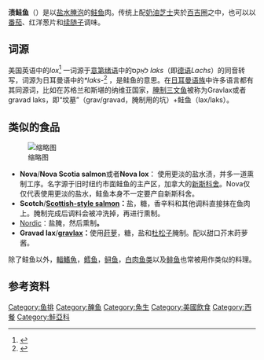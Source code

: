 {{Infobox food
|name=渍鲑鱼
|image=[[File:Lox_on_Bagel,_Atlanta_GA.jpg|400px]]
|caption=渍鲑鱼配[[百吉圈|百吉圈]]
|course=早餐、午餐
|country={{USA}}
|main_ingredients=[[鲑鱼|鲑鱼]]、[[鹽水|鹽水]]
}}
'''渍鲑鱼'''（{{lang-en|Lox}}）是以[[盐水|盐水]][[腌泡|腌泡]]的[[鲑鱼|鲑鱼]]肉。传统上配[[奶油芝士|奶油芝士]]夹於[[百吉圈|百吉圈]]之中，也可以以[[番茄|番茄]]、红洋葱片和[[續隨子_(山柑屬)|续随子]]调味。 

== 词源 ==
美国英语中的''lox''<ref>{{cite web|url=http://www.etymonline.com/index.php?term=lox|title=Online Etymology Dictionary|work=etymonline.com|access-date=2017-03-14|archive-date=2017-07-02|archive-url=https://web.archive.org/web/20170702123157/http://www.etymonline.com/index.php?term=lox|dead-url=no}}</ref> 一词源于[[意第绪语|意第绪语]]中的לאַקס ''laks''（即[[德语|德语]]''Lachs''）的同音转写，词源为日耳曼语中的''*laks-''<ref>{{cite web|url=http://www.etymonline.com/index.php?term=lox|title=lox|accessdate=9 January 2013|work=[[Online_Etymology_Dictionary|Online Etymology Dictionary]]|archive-date=2017-07-02|archive-url=https://web.archive.org/web/20170702123157/http://www.etymonline.com/index.php?term=lox|dead-url=no}}</ref> ，是鲑鱼的意思。在[[日耳曼语族|日耳曼语族]]中许多语言都有其同源词，比如在苏格兰和斯堪的纳维亚国家，[[腌制三文鱼|腌制三文鱼]]被称为Gravlax或者gravad laks，即“坟墓”（grav/gravad，腌制用的坑）+鲑鱼（lax/laks）。

== 类似的食品 ==
[[File:Lox_sandwich_-_01.jpg|缩略图]]
* '''Nova'''/'''Nova Scotia salmon'''或者'''Nova lox'''： 使用更淡的盐水渍，并多一道熏制工序。名字源于旧时纽约市面鲑鱼的主产区，加拿大的[[新斯科舍|新斯科舍]]。Nova仅仅代表使用更淡的盐水，鲑鱼本身不一定要产自新斯科舍。 
* '''Scotch'''/'''[[燻鮭魚|Scottish-style salmon]]：'''盐，糖，香辛料和其他调料直接抹在鱼肉上。腌制完成后调料会被冲洗掉，再进行熏制。
* <span>[[北歐五國|Nordic]]：盐腌，然后熏制</span>'''。'''
* '''Gravad lax'''/'''[[腌制三文鱼|gravlax]]：'''使用[[莳萝|莳萝]]，糖，盐和[[杜松子|杜松子]]腌制。配以甜口芥末莳萝酱。
除了鲑鱼以外，[[輻鰭魚|輻鰭魚]]，[[鳕鱼|鳕鱼]]，[[鲟形目|鲟鱼]]，[[白肉鱼类|白肉鱼类]]以及[[鲱属|鲱鱼]]也常被用作类似的料理。

== 参考资料 ==
{{reflist}}
{{salmon}}
[[Category:鱼排|Category:鱼排]]
[[Category:醃鱼|Category:醃鱼]]
[[Category:魚生|Category:魚生]]
[[Category:美國飲食|Category:美國飲食]]
[[Category:西餐|Category:西餐]]
[[Category:鮭亞科|Category:鮭亞科]]
